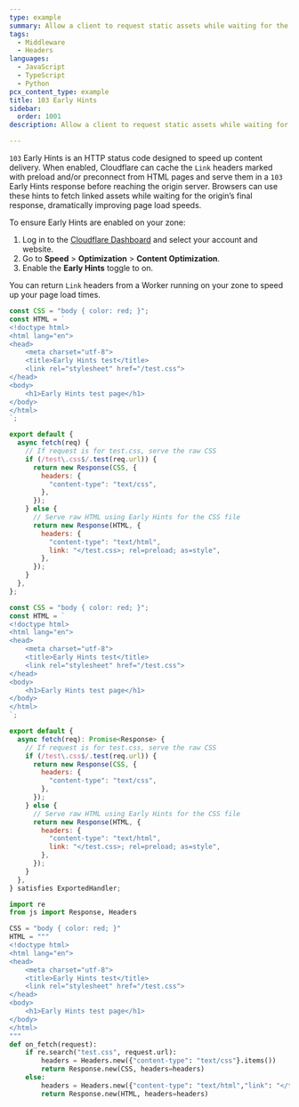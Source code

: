 ```yaml
---
type: example
summary: Allow a client to request static assets while waiting for the HTML response.
tags:
  - Middleware
  - Headers
languages:
  - JavaScript
  - TypeScript
  - Python
pcx_content_type: example
title: 103 Early Hints
sidebar:
  order: 1001
description: Allow a client to request static assets while waiting for the HTML response.

---
```



`103` Early Hints is an HTTP status code designed to speed up content delivery. When enabled, Cloudflare can cache the `Link` headers marked with preload and/or preconnect from HTML pages and serve them in a `103` Early Hints response before reaching the origin server. Browsers can use these hints to fetch linked assets while waiting for the origin’s final response, dramatically improving page load speeds.

To ensure Early Hints are enabled on your zone:

1. Log in to the [Cloudflare Dashboard](https://dash.cloudflare.com) and select your account and website.
2. Go to **Speed** > **Optimization** > **Content Optimization**.
3. Enable the **Early Hints** toggle to on.

You can return `Link` headers from a Worker running on your zone to speed up your page load times.

<Tabs> <TabItem label="js">

```js
const CSS = "body { color: red; }";
const HTML = `
<!doctype html>
<html lang="en">
<head>
    <meta charset="utf-8">
    <title>Early Hints test</title>
    <link rel="stylesheet" href="/test.css">
</head>
<body>
    <h1>Early Hints test page</h1>
</body>
</html>
`;

export default {
  async fetch(req) {
    // If request is for test.css, serve the raw CSS
    if (/test\.css$/.test(req.url)) {
      return new Response(CSS, {
        headers: {
          "content-type": "text/css",
        },
      });
    } else {
      // Serve raw HTML using Early Hints for the CSS file
      return new Response(HTML, {
        headers: {
          "content-type": "text/html",
          link: "</test.css>; rel=preload; as=style",
        },
      });
    }
  },
};
```

</TabItem> <TabItem label="ts">

```js
const CSS = "body { color: red; }";
const HTML = `
<!doctype html>
<html lang="en">
<head>
    <meta charset="utf-8">
    <title>Early Hints test</title>
    <link rel="stylesheet" href="/test.css">
</head>
<body>
    <h1>Early Hints test page</h1>
</body>
</html>
`;

export default {
  async fetch(req): Promise<Response> {
    // If request is for test.css, serve the raw CSS
    if (/test\.css$/.test(req.url)) {
      return new Response(CSS, {
        headers: {
          "content-type": "text/css",
        },
      });
    } else {
      // Serve raw HTML using Early Hints for the CSS file
      return new Response(HTML, {
        headers: {
          "content-type": "text/html",
          link: "</test.css>; rel=preload; as=style",
        },
      });
    }
  },
} satisfies ExportedHandler;
```

</TabItem> <TabItem label="py">

```py
import re
from js import Response, Headers

CSS = "body { color: red; }"
HTML = """
<!doctype html>
<html lang="en">
<head>
    <meta charset="utf-8">
    <title>Early Hints test</title>
    <link rel="stylesheet" href="/test.css">
</head>
<body>
    <h1>Early Hints test page</h1>
</body>
</html>
"""
def on_fetch(request):
    if re.search("test.css", request.url):
        headers = Headers.new({"content-type": "text/css"}.items())
        return Response.new(CSS, headers=headers)
    else:
        headers = Headers.new({"content-type": "text/html","link": "</test.css>; rel=preload; as=style"}.items())
        return Response.new(HTML, headers=headers)
```

</TabItem> </Tabs>
